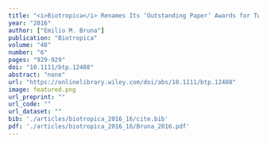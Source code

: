 ```yaml
---
title: "<i>Biotropica</i> Renames Its ‘Outstanding Paper’ Awards for Two Pioneering Scientists"
year: "2016"
author: ["Emilio M. Bruna"]
publication: "Biotropica"
volume: "48"
number: "6"
pages: "929-929"
doi: "10.1111/btp.12408"
abstract: "none"
url: "https://onlinelibrary.wiley.com/doi/abs/10.1111/btp.12408"
image: featured.png
url_preprint: ""
url_code: ""
url_dataset: ""
bib: './articles/biotropica_2016_16/cite.bib'
pdf: './articles/biotropica_2016_16/Bruna_2016.pdf'
---
```

